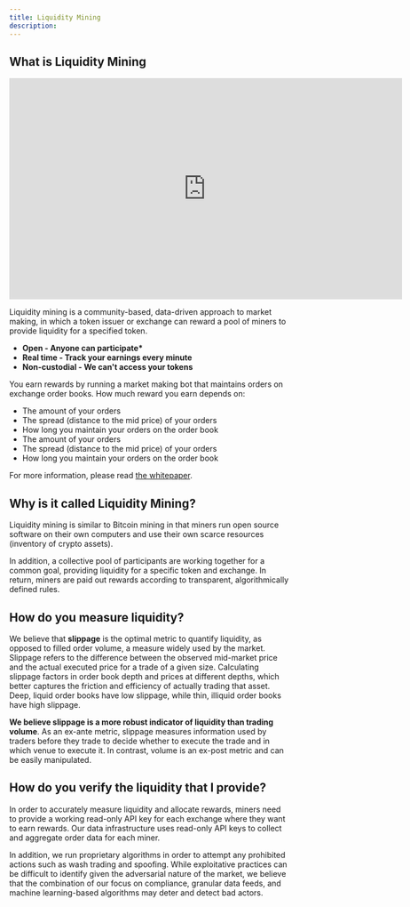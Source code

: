 ```yaml
---
title: Liquidity Mining
description:
---
```


## What is Liquidity Mining

<iframe
  width="708"
  height="398"
  src="https://www.youtube.com/embed/h1wWgcEWFVg"
  frameborder="0"
  allow="accelerometer; autoplay; clipboard-write; encrypted-media; gyroscope; picture-in-picture"
  allowfullscreen
></iframe>

Liquidity mining is a community-based, data-driven approach to market making, in which a token issuer or exchange can reward a pool of miners to provide liquidity for a specified token.

- **Open - Anyone can participate\***
- **Real time - Track your earnings every minute**
- **Non-custodial - We can't access your tokens**

You earn rewards by running a market making bot that maintains orders on exchange order books. How much reward you earn depends on:

- The amount of your orders
- The spread (distance to the mid price) of your orders
- How long you maintain your orders on the order book
- The amount of your orders
- The spread (distance to the mid price) of your orders
- How long you maintain your orders on the order book

For more information, please read [the whitepaper](https://hummingbot.io/liquidity-mining.pdf).

## Why is it called Liquidity Mining?

Liquidity mining is similar to Bitcoin mining in that miners run open source software on their own computers and use their own scarce resources (inventory of crypto assets).

In addition, a collective pool of participants are working together for a common goal, providing liquidity for a specific token and exchange. In return, miners are paid out rewards according to transparent, algorithmically defined rules.

## **How do you measure liquidity?**

We believe that **slippage** is the optimal metric to quantify liquidity, as opposed to filled order volume, a measure widely used by the market. Slippage refers to the difference between the observed mid-market price and the actual executed price for a trade of a given size. Calculating slippage factors in order book depth and prices at different depths, which better captures the friction and efficiency of actually trading that asset. Deep, liquid order books have low slippage, while thin, illiquid order books have high slippage.

**We believe slippage is a more robust indicator of liquidity than trading volume**. As an ex-ante metric, slippage measures information used by traders before they trade to decide whether to execute the trade and in which venue to execute it. In contrast, volume is an ex-post metric and can be easily manipulated.

## **How do you verify the liquidity that I provide?**

In order to accurately measure liquidity and allocate rewards, miners need to provide a working read-only API key for each exchange where they want to earn rewards. Our data infrastructure uses read-only API keys to collect and aggregate order data for each miner.

In addition, we run proprietary algorithms in order to attempt any prohibited actions such as wash trading and spoofing. While exploitative practices can be difficult to identify given the adversarial nature of the market, we believe that the combination of our focus on compliance, granular data feeds, and machine learning-based algorithms may deter and detect bad actors.
